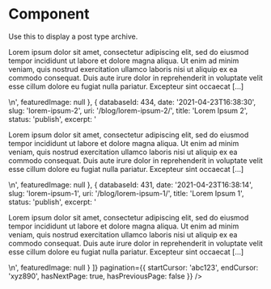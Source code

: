 
<Meta title="Components/Organisms/ProductArchive" component={ProductArchive} />

# Component

Use this to display a post type archive.

<Canvas>
  <Story name="Component">
    <ProductArchive
      post={{
        seo: {
          breadcrumbs: [],
          canonical: 'https://nextjswp.test/blog',
          title: 'Post ProductArchive - Next.js WordPress Starter',
          metaDesc: '',
          metaRobotsNofollow: 'follow',
          metaRobotsNoindex: 'index',
          opengraphAuthor: '',
          opengraphModifiedTime: '2021-01-04T23:00:34+00:00',
          opengraphPublishedTime: '',
          opengraphImage: {},
          siteTitle: 'Next.js WordPress Starter',
          siteDescription:
            'Our starter for headless WordPress projects. View the Github repo and read the wiki to learn more.',
          social: {}
        }
      }}
      posts={[
        {
          databaseId: 437,
          date: '2021-04-23T16:40:39',
          slug: 'lorem-ipsum-3',
          uri: '/blog/lorem-ipsum-3/',
          title: 'Lorem Ipsum 3',
          status: 'publish',
          excerpt:
            '<p>Lorem ipsum dolor sit amet, consectetur adipiscing elit, sed do eiusmod tempor incididunt ut labore et dolore magna aliqua. Ut enim ad minim veniam, quis nostrud exercitation ullamco laboris nisi ut aliquip ex ea commodo consequat. Duis aute irure dolor in reprehenderit in voluptate velit esse cillum dolore eu fugiat nulla pariatur. Excepteur sint occaecat [&hellip;]</p>\n',
          featuredImage: null
        },
        {
          databaseId: 434,
          date: '2021-04-23T16:38:30',
          slug: 'lorem-ipsum-2',
          uri: '/blog/lorem-ipsum-2/',
          title: 'Lorem Ipsum 2',
          status: 'publish',
          excerpt:
            '<p>Lorem ipsum dolor sit amet, consectetur adipiscing elit, sed do eiusmod tempor incididunt ut labore et dolore magna aliqua. Ut enim ad minim veniam, quis nostrud exercitation ullamco laboris nisi ut aliquip ex ea commodo consequat. Duis aute irure dolor in reprehenderit in voluptate velit esse cillum dolore eu fugiat nulla pariatur. Excepteur sint occaecat [&hellip;]</p>\n',
          featuredImage: null
        },
        {
          databaseId: 431,
          date: '2021-04-23T16:38:14',
          slug: 'lorem-ipsum-1',
          uri: '/blog/lorem-ipsum-1/',
          title: 'Lorem Ipsum 1',
          status: 'publish',
          excerpt:
            '<p>Lorem ipsum dolor sit amet, consectetur adipiscing elit, sed do eiusmod tempor incididunt ut labore et dolore magna aliqua. Ut enim ad minim veniam, quis nostrud exercitation ullamco laboris nisi ut aliquip ex ea commodo consequat. Duis aute irure dolor in reprehenderit in voluptate velit esse cillum dolore eu fugiat nulla pariatur. Excepteur sint occaecat [&hellip;]</p>\n',
          featuredImage: null
        }
      ]}
      pagination={{
        startCursor: 'abc123',
        endCursor: 'xyz890',
        hasNextPage: true,
        hasPreviousPage: false
      }}
    />
  </Story>
</Canvas>
